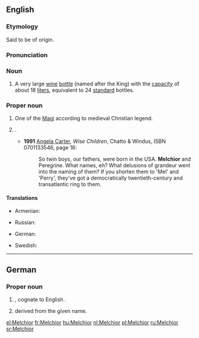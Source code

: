 {{also|melchior}}
==English==

===Etymology===
Said to be of {{etyl|peo|en}} origin.

===Pronunciation===
{{rfp|lang=en}}

===Noun===
{{en-noun}}

# A very large [[wine]] [[bottle]] (named after the King) with the [[capacity]] of about 18 [[liter]]s, equivalent to 24 [[standard]] bottles.

===Proper noun===
{{en-proper noun}}

# One of the [[Magi]] according to medieval Christian legend.
# {{qualifier|rather rare}} {{given name|male|from=Old Persian}}.
#* '''1991''' [[w:Angela Carter|Angela Carter]], ''Wise Children'', Chatto & Windus, ISBN 0701133546, page 16:
#*: So twin boys, our fathers, were born in the USA. '''Melchior''' and Peregrine. What names, eh? What delusions of grandeur went into the naming of them? If you shorten them to 'Mel' and 'Perry', they've got a democratically twentieth-century and transatlantic ring to them.

====Translations====
{{trans-top|one of the Magi}}
* Armenian: {{t|hy|Մելքոն|sc=Armn}}
{{trans-mid}}
* Russian: {{t+|ru|Мельхио́р}}
{{trans-bottom}}
{{trans-top|male given name}}
* German: {{t|de|Melchior}}
{{trans-mid}}
* Swedish: {{t+|sv|Melker}}
{{trans-bottom}}

----

==German==

===Proper noun===
{{head|de|proper noun}}

# {{given name|male|lang=de}}, cognate to English {{l|en|Melchior}}.
# {{surname|from=given names|lang=de|dot=}} derived from the given name.

[[el:Melchior]]
[[fr:Melchior]]
[[hu:Melchior]]
[[nl:Melchior]]
[[pl:Melchior]]
[[ru:Melchior]]
[[sr:Melchior]]
